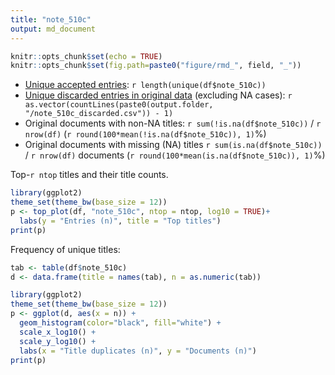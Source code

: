 ```yaml
---
title: "note_510c"
output: md_document
---
```


```r
knitr::opts_chunk$set(echo = TRUE)
knitr::opts_chunk$set(fig.path=paste0("figure/rmd_", field, "_"))
```

* [Unique accepted entries](output.tables/note_510c_accepted.csv): `r length(unique(df$note_510c))`
* [Unique discarded entries in original data](output.tables/note_510c_discarded.csv) (excluding NA cases): `r as.vector(countLines(paste0(output.folder, "/note_510c_discarded.csv")) - 1)` 
* Original documents with non-NA titles: `r sum(!is.na(df$note_510c))` / `r nrow(df)` (`r round(100*mean(!is.na(df$note_510c)), 1)`%)
* Original documents with missing (NA) titles `r sum(is.na(df$note_510c))` / `r nrow(df)` documents (`r round(100*mean(is.na(df$note_510c)), 1)`%)


 Top-`r ntop` titles and their title counts.
 
```r
library(ggplot2)
theme_set(theme_bw(base_size = 12))
p <- top_plot(df, "note_510c", ntop = ntop, log10 = TRUE)+
  labs(y = "Entries (n)", title = "Top titles")
print(p)
``` 

Frequency of unique titles:
  
```r
tab <- table(df$note_510c)
d <- data.frame(title = names(tab), n = as.numeric(tab))

library(ggplot2)
theme_set(theme_bw(base_size = 12))
p <- ggplot(d, aes(x = n)) +
  geom_histogram(color="black", fill="white") +
  scale_x_log10() +
  scale_y_log10() +
  labs(x = "Title duplicates (n)", y = "Documents (n)")
print(p)
```

